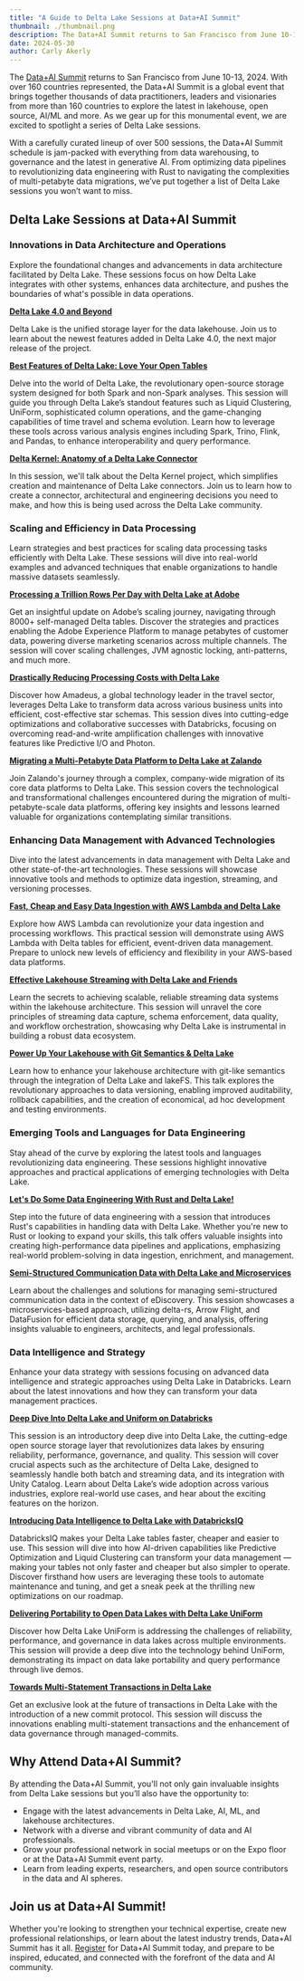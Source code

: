 ```yaml
---
title: "A Guide to Delta Lake Sessions at Data+AI Summit"
thumbnail: ./thumbnail.png
description: The Data+AI Summit returns to San Francisco from June 10-13, 2024.
date: 2024-05-30
author: Carly Akerly
---
```


The [Data+AI Summit](https://www.databricks.com/dataaisummit) returns to San Francisco from June 10-13, 2024. With over 160 countries represented, the Data+AI Summit is a global event that brings together thousands of data practitioners, leaders and visionaries from more than 160 countries to explore the latest in lakehouse, open source, AI/ML and more. As we gear up for this monumental event, we are excited to spotlight a series of Delta Lake sessions.

With a carefully curated lineup of over 500 sessions, the Data+AI Summit schedule is jam-packed with everything from data warehousing, to governance and the latest in generative AI. From optimizing data pipelines to revolutionizing data engineering with Rust to navigating the complexities of multi-petabyte data migrations, we’ve put together a list of Delta Lake sessions you won’t want to miss.

## Delta Lake Sessions at Data+AI Summit

### Innovations in Data Architecture and Operations

Explore the foundational changes and advancements in data architecture facilitated by Delta Lake. These sessions focus on how Delta Lake integrates with other systems, enhances data architecture, and pushes the boundaries of what's possible in data operations.

**[Delta Lake 4.0 and Beyond](https://www.databricks.com/dataaisummit/session/delta-lake-40-and-beyond)**

Delta Lake is the unified storage layer for the data lakehouse. Join us to learn about the newest features added in Delta Lake 4.0, the next major release of the project.

**[Best Features of Delta Lake: Love Your Open Tables](https://www.databricks.com/dataaisummit/session/best-features-delta-lake-love-your-open-tables)**

Delve into the world of Delta Lake, the revolutionary open-source storage system designed for both Spark and non-Spark analyses. This session will guide you through Delta Lake’s standout features such as Liquid Clustering, UniForm, sophisticated column operations, and the game-changing capabilities of time travel and schema evolution. Learn how to leverage these tools across various analysis engines including Spark, Trino, Flink, and Pandas, to enhance interoperability and query performance.

**[Delta Kernel: Anatomy of a Delta Lake Connector](https://www.databricks.com/dataaisummit/session/delta-kernel-anatomy-delta-lake-connector)**

In this session, we'll talk about the Delta Kernel project, which simplifies creation and maintenance of Delta Lake connectors. Join us to learn how to create a connector, architectural and engineering decisions you need to make, and how this is being used across the Delta Lake community.

### Scaling and Efficiency in Data Processing

Learn strategies and best practices for scaling data processing tasks efficiently with Delta Lake. These sessions will dive into real-world examples and advanced techniques that enable organizations to handle massive datasets seamlessly.

**[Processing a Trillion Rows Per Day with Delta Lake at Adobe](https://www.databricks.com/dataaisummit/session/processing-trillion-rows-day-delta-lake-adobe)**

Get an insightful update on Adobe’s scaling journey, navigating through 8000+ self-managed Delta tables. Discover the strategies and practices enabling the Adobe Experience Platform to manage petabytes of customer data, powering diverse marketing scenarios across multiple channels. The session will cover scaling challenges, JVM agnostic locking, anti-patterns, and much more.

**[Drastically Reducing Processing Costs with Delta Lake](https://www.databricks.com/dataaisummit/session/drastically-reducing-processing-costs-delta-lake)**

Discover how Amadeus, a global technology leader in the travel sector, leverages Delta Lake to transform data across various business units into efficient, cost-effective star schemas. This session dives into cutting-edge optimizations and collaborative successes with Databricks, focusing on overcoming read-and-write amplification challenges with innovative features like Predictive I/O and Photon.

**[Migrating a Multi-Petabyte Data Platform to Delta Lake at Zalando](https://www.databricks.com/dataaisummit/session/migrating-multi-petabyte-data-platform-delta-lake-zalando)**

Join Zalando's journey through a complex, company-wide migration of its core data platforms to Delta Lake. This session covers the technological and transformational challenges encountered during the migration of multi-petabyte-scale data platforms, offering key insights and lessons learned valuable for organizations contemplating similar transitions.

### Enhancing Data Management with Advanced Technologies

Dive into the latest advancements in data management with Delta Lake and other state-of-the-art technologies. These sessions will showcase innovative tools and methods to optimize data ingestion, streaming, and versioning processes.

**[Fast, Cheap and Easy Data Ingestion with AWS Lambda and Delta Lake](https://www.databricks.com/dataaisummit/session/fast-cheap-and-easy-data-ingestion-aws-lambda-and-delta-lake)**

Explore how AWS Lambda can revolutionize your data ingestion and processing workflows. This practical session will demonstrate using AWS Lambda with Delta tables for efficient, event-driven data management. Prepare to unlock new levels of efficiency and flexibility in your AWS-based data platforms.

**[Effective Lakehouse Streaming with Delta Lake and Friends](https://www.databricks.com/dataaisummit/session/effective-lakehouse-streaming-delta-lake-and-friends)**

Learn the secrets to achieving scalable, reliable streaming data systems within the lakehouse architecture. This session will unravel the core principles of streaming data capture, schema enforcement, data quality, and workflow orchestration, showcasing why Delta Lake is instrumental in building a robust data ecosystem.

**[Power Up Your Lakehouse with Git Semantics & Delta Lake](https://www.databricks.com/dataaisummit/session/power-your-lakehouse-git-semantics-delta-lake)**

Learn how to enhance your lakehouse architecture with git-like semantics through the integration of Delta Lake and lakeFS. This talk explores the revolutionary approaches to data versioning, enabling improved auditability, rollback capabilities, and the creation of economical, ad hoc development and testing environments.

### Emerging Tools and Languages for Data Engineering

Stay ahead of the curve by exploring the latest tools and languages revolutionizing data engineering. These sessions highlight innovative approaches and practical applications of emerging technologies with Delta Lake.

**[Let's Do Some Data Engineering With Rust and Delta Lake!](https://www.databricks.com/dataaisummit/session/lets-do-some-data-engineering-rust-and-delta-lake)**

Step into the future of data engineering with a session that introduces Rust's capabilities in handling data with Delta Lake. Whether you're new to Rust or looking to expand your skills, this talk offers valuable insights into creating high-performance data pipelines and applications, emphasizing real-world problem-solving in data ingestion, enrichment, and management.

**[Semi-Structured Communication Data with Delta Lake and Microservices](https://www.databricks.com/dataaisummit/session/semi-structured-communication-data-delta-lake-and-microservices)**

Learn about the challenges and solutions for managing semi-structured communication data in the context of eDiscovery. This session showcases a microservices-based approach, utilizing delta-rs, Arrow Flight, and DataFusion for efficient data storage, querying, and analysis, offering insights valuable to engineers, architects, and legal professionals.

### Data Intelligence and Strategy

Enhance your data strategy with sessions focusing on advanced data intelligence and strategic approaches using Delta Lake in Databricks. Learn about the latest innovations and how they can transform your data management practices.

**[Deep Dive Into Delta Lake and Uniform on Databricks](https://www.databricks.com/dataaisummit/session/deep-dive-delta-lake-and-uniform-databricks)**

This session is an introductory deep dive into Delta Lake, the cutting-edge open source storage layer that revolutionizes data lakes by ensuring reliability, performance, governance, and quality. This session will cover crucial aspects such as the architecture of Delta Lake, designed to seamlessly handle both batch and streaming data, and its integration with Unity Catalog. Learn about Delta Lake’s wide adoption across various industries, explore real-world use cases, and hear about the exciting features on the horizon.

**[Introducing Data Intelligence to Delta Lake with DatabricksIQ](https://www.databricks.com/dataaisummit/session/introducing-data-intelligence-delta-lake-databricksiq)**

DatabricksIQ makes your Delta Lake tables faster, cheaper and easier to use. This session will dive into how AI-driven capabilities like Predictive Optimization and Liquid Clustering can transform your data management — making your tables not only faster and cheaper but also simpler to operate. Discover firsthand how users are leveraging these tools to automate maintenance and tuning, and get a sneak peek at the thrilling new optimizations on our roadmap.

**[Delivering Portability to Open Data Lakes with Delta Lake UniForm](https://www.databricks.com/dataaisummit/session/delivering-portability-open-data-lakes-delta-lake-uniform)**

Discover how Delta Lake UniForm is addressing the challenges of reliability, performance, and governance in data lakes across multiple environments. This session will provide a deep dive into the technology behind UniForm, demonstrating its impact on data lake portability and query performance through live demos.

**[Towards Multi-Statement Transactions in Delta Lake](https://www.databricks.com/dataaisummit/session/towards-multi-statement-transactions-delta-lake)**

Get an exclusive look at the future of transactions in Delta Lake with the introduction of a new commit protocol. This session will discuss the innovations enabling multi-statement transactions and the enhancement of data governance through managed-commits.

## Why Attend Data+AI Summit?

By attending the Data+AI Summit, you'll not only gain invaluable insights from Delta Lake sessions but you’ll also have the opportunity to:

- Engage with the latest advancements in Delta Lake, AI, ML, and lakehouse architectures.
- Network with a diverse and vibrant community of data and AI professionals.
- Grow your professional network in social meetups or on the Expo floor or at the Data+AI Summit event party.
- Learn from leading experts, researchers, and open source contributors in the data and AI spheres.

## Join us at Data+AI Summit!

Whether you're looking to strengthen your technical expertise, create new professional relationships, or learn about the latest industry trends, Data+AI Summit has it all. [Register](https://dataaisummit.databricks.com/flow/db/dais2024/landing/page/home) for Data+AI Summit today, and prepare to be inspired, educated, and connected with the forefront of the data and AI community.
